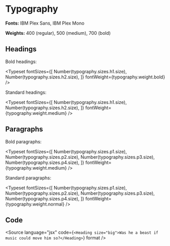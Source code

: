 
<Meta title="Design System|Typography" />

# Typography

**Fonts:** IBM Plex Sans, IBM Plex Mono

**Weights:** 400 (regular), 500 (medium), 700 (bold)

## Headings

Bold headings:

<Typeset
  fontSizes={[
    Number(typography.sizes.h1.size),
    Number(typography.sizes.h2.size),
  ]}
  fontWeight={typography.weight.bold}
/>

Standard headings:

<Typeset
  fontSizes={[
    Number(typography.sizes.h1.size),
    Number(typography.sizes.h2.size),
  ]}
  fontWeight={typography.weight.medium}
/>

## Paragraphs

Bold paragraphs:

<Typeset
  fontSizes={[
    Number(typography.sizes.p1.size),
    Number(typography.sizes.p2.size),
    Number(typography.sizes.p3.size),
    Number(typography.sizes.p4.size),
  ]}
  fontWeight={typography.weight.medium}
/>

Standard paragraphs:

<Typeset
  fontSizes={[
    Number(typography.sizes.p1.size),
    Number(typography.sizes.p2.size),
    Number(typography.sizes.p3.size),
    Number(typography.sizes.p4.size),
  ]}
  fontWeight={typography.weight.normal}
/>

## Code

<Source language="jsx" code={`<Heading size="big">Was he a beast if music could move him so?</Heading>`} format />
